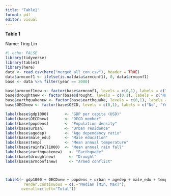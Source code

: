 ```yaml
---
title: "Table1"
format: pdf
editor: visual
---
```


\newpage

**Table 1**

Name: Ting Lin

```r
#| echo: FALSE
library(tidyverse)
library(table1)
library(here)
data <- read.csv(here("merged_all_con.csv"), header = TRUE)
data$armconf1 <- ifelse(is.na(data$armconf1), 0, data$armconf1)
base <- data %>% filter(year == 2000)

base$armconf1new <- factor(base$armconf1, levels = c(0,1), labels = c("No armed conflict in 2000", "Armed conflict in 2000"))
base$droughtnew <- factor(base$drought, levels = c(0,1), labels = c("No", "Yes"))
base$earthquakenew <- factor(base$earthquake, levels = c(0,1), labels = c("No", "Yes"))
base$OECDnew <- factor(base$OECD, levels = c(0,1), labels = c("No", "Yes"))

label(base$gdp1000)       <- "GDP per capita (USD)"
label(base$OECDnew)       <- "OECD member"
label(base$popdens)       <- "Population density"
label(base$urban)         <- "Urban residence"
label(base$agedep)        <- "Age dependency ratio"
label(base$male_edu)      <- "Male education"
label(base$temp)          <- "Mean annual temperature"
label(base$rainfall1000)  <- "Mean annual rain fall"
label(base$earthquakenew)   <- "Earthquake"
label(base$droughtnew)      <- "Drought"
label(base$armconf1new)     <- "Armed conflict"



table1(~ gdp1000 + OECDnew + popdens + urban + agedep + male_edu + temp + rainfall1000 + earthquakenew + droughtnew| armconf1new, data = base,
        render.continuous = c(.="Median [Min, Max]"),
       overall=c(left="Total"))
```

